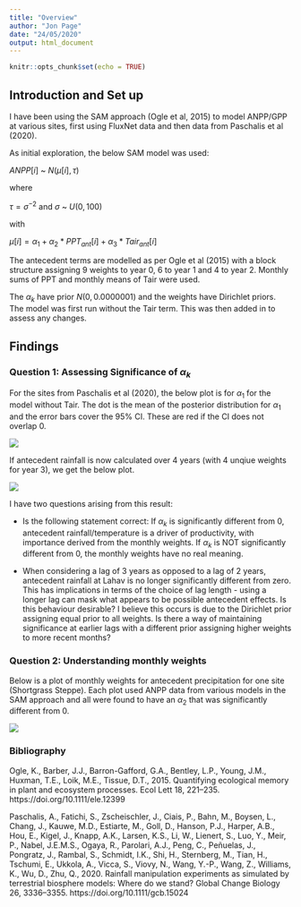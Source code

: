 ```yaml
---
title: "Overview"
author: "Jon Page"
date: "24/05/2020"
output: html_document
---
```


```r
knitr::opts_chunk$set(echo = TRUE)
```


## Introduction and Set up

I have been using the SAM approach (Ogle et al, 2015) to model ANPP/GPP at various sites, first using FluxNet data and then data from Paschalis et al (2020).

As initial exploration, the below SAM model was used:

$ANPP[i]$ ~ $N(\mu[i],\tau)$

where

$\tau = \sigma^{-2}$ and $\sigma$ ~ $U(0,100)$

with

$\mu[i] = \alpha_{1} + \alpha_{2}*PPT_{ant}[i] + \alpha_{3}*Tair_{ant}[i]$

The antecedent terms are modelled as per Ogle et al (2015) with a block structure assigning 9 weights to year 0, 6 to year 1 and 4 to year 2. Monthly sums of PPT and monthly means of Tair were used.

The $\alpha_{k}$ have prior $N(0,0.0000001)$ and the weights have Dirichlet priors.
The model was first run without the Tair term. This was then added in to assess any changes.

## Findings

### Question 1: Assessing Significance of $\alpha_{k}$

For the sites from Paschalis et al (2020), the below plot is for $\alpha_{1}$ for the model without Tair. The dot is the mean of the posterior distribution for $\alpha_{1}$ and the error bars cover the 95% CI. These are red if the CI does not overlap 0.

![](plots/P_3_Alphas.png)

If antecedent rainfall is now calculated over 4 years (with 4 unqiue weights for year 3), we get the below plot.

![](plots/P_4_Alphas.png)

I have two questions arising from this result:

* Is the following statement correct: If $\alpha_{k}$ is significantly different from 0, antecedent rainfall/temperature is a driver of productivity, with importance derived from the monthly weights. If $\alpha_{k}$ is NOT significantly different from 0, the monthly weights have no real meaning.

* When considering a lag of 3 years as opposed to a lag of 2 years, antecedent rainfall at Lahav is no longer significantly different from zero. This has implications in terms of the choice of lag length - using a longer lag can mask what appears to be possible antecedent effects. Is this behaviour desirable? I believe this occurs is due to the Dirichlet prior assigning equal prior to all weights. Is there a way of maintaining significance at earlier lags with a different prior assigning higher weights to more recent months? 

### Question 2: Understanding monthly weights

Below is a plot of monthly weights for antecedent precipitation for one site (Shortgrass Steppe). Each plot used ANPP data from various models in the SAM approach and all were found to have an $\alpha_{2}$ that was significantly different from 0.

![](plots/SGSModelPWeights.png)

### Bibliography

Ogle, K., Barber, J.J., Barron-Gafford, G.A., Bentley, L.P., Young, J.M., Huxman, T.E., Loik, M.E., Tissue, D.T., 2015. Quantifying ecological memory in plant and ecosystem processes. Ecol Lett 18, 221–235. https://doi.org/10.1111/ele.12399

Paschalis, A., Fatichi, S., Zscheischler, J., Ciais, P., Bahn, M., Boysen, L., Chang, J., Kauwe, M.D., Estiarte, M., Goll, D., Hanson, P.J., Harper, A.B., Hou, E., Kigel, J., Knapp, A.K., Larsen, K.S., Li, W., Lienert, S., Luo, Y., Meir, P., Nabel, J.E.M.S., Ogaya, R., Parolari, A.J., Peng, C., Peñuelas, J., Pongratz, J., Rambal, S., Schmidt, I.K., Shi, H., Sternberg, M., Tian, H., Tschumi, E., Ukkola, A., Vicca, S., Viovy, N., Wang, Y.-P., Wang, Z., Williams, K., Wu, D., Zhu, Q., 2020. Rainfall manipulation experiments as simulated by terrestrial biosphere models: Where do we stand? Global Change Biology 26, 3336–3355. https://doi.org/10.1111/gcb.15024

